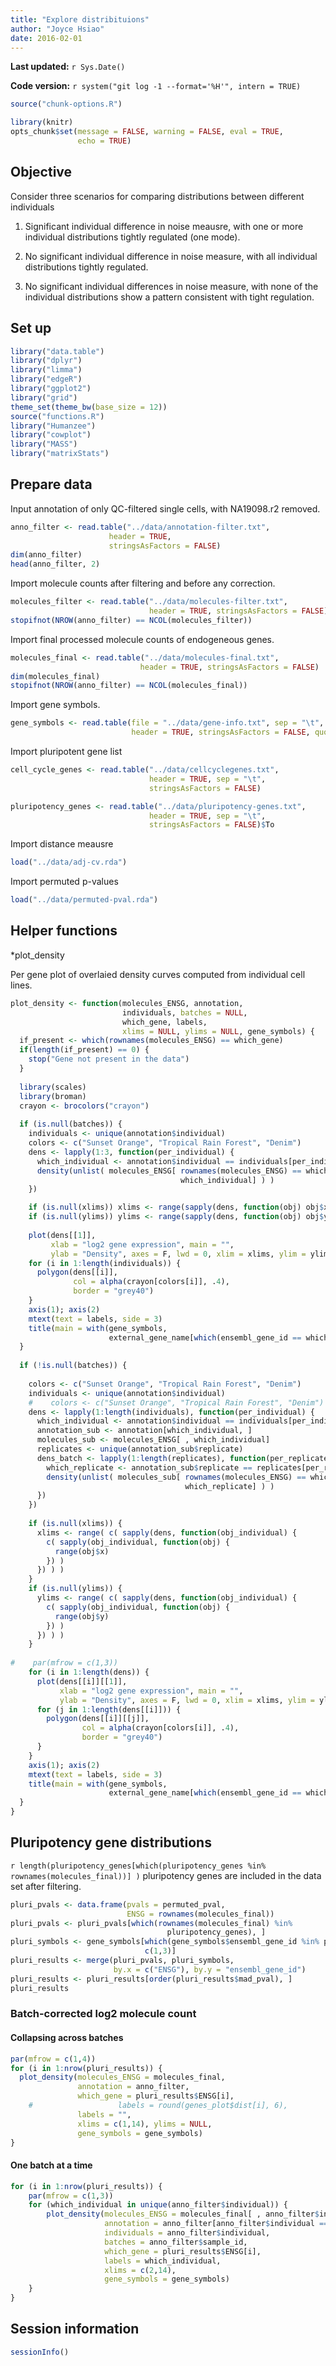 ```yaml
---
title: "Explore distribituions"
author: "Joyce Hsiao"
date: 2016-02-01  
---
```


**Last updated:** `r Sys.Date()`

**Code version:** `r system("git log -1 --format='%H'", intern = TRUE)`

```r
source("chunk-options.R")

library(knitr)
opts_chunk$set(message = FALSE, warning = FALSE, eval = TRUE, 
               echo = TRUE)
```



## Objective

Consider three scenarios for comparing distributions between different individuals 

1. Significant individual difference in noise meausre, with one or more individual
    distributions tightly regulated (one mode).

2. No significant individual difference in noise measure, with all individual distributions
   tightly regulated.

3. No significant individual differences in noise measure, with none of the individual
   distributions show a pattern consistent with tight regulation.



## Set up

```r
library("data.table")
library("dplyr")
library("limma")
library("edgeR")
library("ggplot2")
library("grid")
theme_set(theme_bw(base_size = 12))
source("functions.R")
library("Humanzee")
library("cowplot")
library("MASS")
library("matrixStats")
```


## Prepare data

Input annotation of only QC-filtered single cells, with NA19098.r2 removed.

```r
anno_filter <- read.table("../data/annotation-filter.txt", 
                      header = TRUE,
                      stringsAsFactors = FALSE)
dim(anno_filter)
head(anno_filter, 2)
```

Import molecule counts after filtering and before any correction.

```r
molecules_filter <- read.table("../data/molecules-filter.txt",
                               header = TRUE, stringsAsFactors = FALSE)
stopifnot(NROW(anno_filter) == NCOL(molecules_filter))
```


Import final processed molecule counts of endogeneous genes.

```r
molecules_final <- read.table("../data/molecules-final.txt", 
                             header = TRUE, stringsAsFactors = FALSE)
dim(molecules_final)
stopifnot(NROW(anno_filter) == NCOL(molecules_final))
```


Import gene symbols.

```r
gene_symbols <- read.table(file = "../data/gene-info.txt", sep = "\t",
                           header = TRUE, stringsAsFactors = FALSE, quote = "")
```

Import pluripotent gene list

```r
cell_cycle_genes <- read.table("../data/cellcyclegenes.txt",
                               header = TRUE, sep = "\t",
                               stringsAsFactors = FALSE)

pluripotency_genes <- read.table("../data/pluripotency-genes.txt",
                               header = TRUE, sep = "\t",
                               stringsAsFactors = FALSE)$To
```


Import distance meausre

```r
load("../data/adj-cv.rda")
```


Import permuted p-values

```r
load("../data/permuted-pval.rda")
```


## Helper functions

*plot_density

Per gene plot of overlaied density curves computed from individual cell lines.


```r
plot_density <- function(molecules_ENSG, annotation,
                         individuals, batches = NULL,
                         which_gene, labels, 
                         xlims = NULL, ylims = NULL, gene_symbols) {
  if_present <- which(rownames(molecules_ENSG) == which_gene)
  if(length(if_present) == 0) {
    stop("Gene not present in the data")
  }
  
  library(scales)
  library(broman)
  crayon <- brocolors("crayon")
  
  if (is.null(batches)) {
    individuals <- unique(annotation$individual)
    colors <- c("Sunset Orange", "Tropical Rain Forest", "Denim")
    dens <- lapply(1:3, function(per_individual) {
      which_individual <- annotation$individual == individuals[per_individual]
      density(unlist( molecules_ENSG[ rownames(molecules_ENSG) == which_gene, 
                                      which_individual] ) )
    })

    if (is.null(xlims)) xlims <- range(sapply(dens, function(obj) obj$x))
    if (is.null(ylims)) ylims <- range(sapply(dens, function(obj) obj$y))
    
    plot(dens[[1]], 
         xlab = "log2 gene expression", main = "",
         ylab = "Density", axes = F, lwd = 0, xlim = xlims, ylim = ylims)
    for (i in 1:length(individuals)) {
      polygon(dens[[i]], 
              col = alpha(crayon[colors[i]], .4), 
              border = "grey40")
    }
    axis(1); axis(2)
    mtext(text = labels, side = 3)
    title(main = with(gene_symbols, 
                      external_gene_name[which(ensembl_gene_id == which_gene)]) )
  }
  
  if (!is.null(batches)) {
    
    colors <- c("Sunset Orange", "Tropical Rain Forest", "Denim")
    individuals <- unique(annotation$individual)
    #    colors <- c("Sunset Orange", "Tropical Rain Forest", "Denim")
    dens <- lapply(1:length(individuals), function(per_individual) {
      which_individual <- annotation$individual == individuals[per_individual]
      annotation_sub <- annotation[which_individual, ]
      molecules_sub <- molecules_ENSG[ , which_individual]
      replicates <- unique(annotation_sub$replicate)
      dens_batch <- lapply(1:length(replicates), function(per_replicate) {
        which_replicate <- annotation_sub$replicate == replicates[per_replicate]
        density(unlist( molecules_sub[ rownames(molecules_ENSG) == which_gene, 
                                       which_replicate] ) )
      })
    })
    
    if (is.null(xlims)) {
      xlims <- range( c( sapply(dens, function(obj_individual) {
        c( sapply(obj_individual, function(obj) {
          range(obj$x)
        }) )
      }) ) )
    }
    if (is.null(ylims)) {
      ylims <- range( c( sapply(dens, function(obj_individual) {
        c( sapply(obj_individual, function(obj) {
          range(obj$y)
        }) )
      }) ) )
    }
    
#    par(mfrow = c(1,3))
    for (i in 1:length(dens)) {
      plot(dens[[i]][[1]], 
           xlab = "log2 gene expression", main = "",
           ylab = "Density", axes = F, lwd = 0, xlim = xlims, ylim = ylims)
      for (j in 1:length(dens[[i]])) {
        polygon(dens[[i]][[j]], 
                col = alpha(crayon[colors[i]], .4), 
                border = "grey40")
      }
    }
    axis(1); axis(2)
    mtext(text = labels, side = 3)
    title(main = with(gene_symbols, 
                      external_gene_name[which(ensembl_gene_id == which_gene)]) )
  }
}
```



## Pluripotency gene distributions

`r length(pluripotency_genes[which(pluripotency_genes %in% rownames(molecules_final))]
)` pluripotency genes are included in the data set after filtering. 



```r
pluri_pvals <- data.frame(pvals = permuted_pval,
                          ENSG = rownames(molecules_final))
pluri_pvals <- pluri_pvals[which(rownames(molecules_final) %in% 
                                   pluripotency_genes), ]
pluri_symbols <- gene_symbols[which(gene_symbols$ensembl_gene_id %in% pluri_pvals$ENSG) , 
                              c(1,3)]
pluri_results <- merge(pluri_pvals, pluri_symbols,
                       by.x = c("ENSG"), by.y = "ensembl_gene_id") 
pluri_results <- pluri_results[order(pluri_results$mad_pval), ]
pluri_results
```



### Batch-corrected log2 molecule count

#### Collapsing across batches

```r
par(mfrow = c(1,4))
for (i in 1:nrow(pluri_results)) {
  plot_density(molecules_ENSG = molecules_final,
               annotation = anno_filter,
               which_gene = pluri_results$ENSG[i], 
    #                   labels = round(genes_plot$dist[i], 6),
               labels = "",
               xlims = c(1,14), ylims = NULL,
               gene_symbols = gene_symbols)
}
```



#### One batch at a time

```r
for (i in 1:nrow(pluri_results)) {
    par(mfrow = c(1,3))
    for (which_individual in unique(anno_filter$individual)) {
        plot_density(molecules_ENSG = molecules_final[ , anno_filter$individual == which_individual],
                     annotation = anno_filter[anno_filter$individual == which_individual, ],
                     individuals = anno_filter$individual,
                     batches = anno_filter$sample_id,
                     which_gene = pluri_results$ENSG[i],
                     labels = which_individual,
                     xlims = c(2,14),
                     gene_symbols = gene_symbols)
    }
}
```


## Session information

```r
sessionInfo()
```
